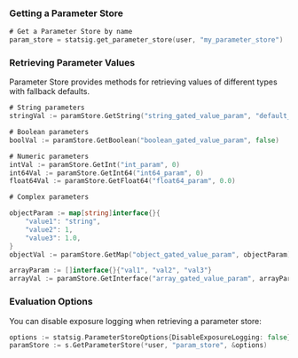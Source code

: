 ### Getting a Parameter Store

```go
# Get a Parameter Store by name
param_store = statsig.get_parameter_store(user, "my_parameter_store")
```

### Retrieving Parameter Values

Parameter Store provides methods for retrieving values of different types with fallback defaults.

```go
# String parameters
stringVal := paramStore.GetString("string_gated_value_param", "default_value")

# Boolean parameters
boolVal := paramStore.GetBoolean("boolean_gated_value_param", false)

# Numeric parameters
intVal := paramStore.GetInt("int_param", 0)
int64Val := paramStore.GetInt64("int64_param", 0)
float64Val := paramStore.GetFloat64("float64_param", 0.0)

# Complex parameters

objectParam := map[string]interface{}{
    "value1": "string",
    "value2": 1,
    "value3": 1.0,
}
objectVal := paramStore.GetMap("object_gated_value_param", objectParam)

arrayParam := []interface{}{"val1", "val2", "val3"}
arrayVal := paramStore.GetInterface("array_gated_value_param", arrayParam)

```

### Evaluation Options

You can disable exposure logging when retrieving a parameter store:

```go
options := statsig.ParameterStoreOptions{DisableExposureLogging: false}
paramStore := s.GetParameterStore(*user, "param_store", &options)
```
